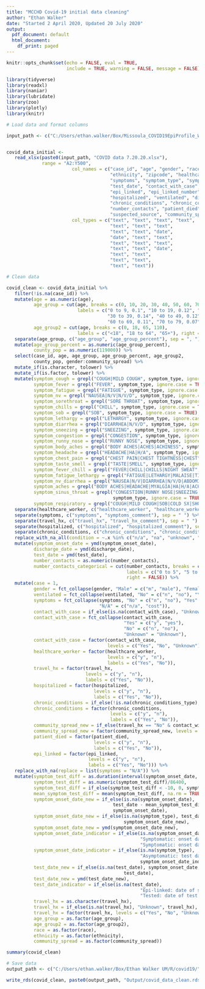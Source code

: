 ```yaml
---
title: "MCCHD Covid-19 initial data cleaning"
author: "Ethan Walker"
date: "Started 2 April 2020, Updated 20 July 2020"
output:
  pdf_document: default
  html_document:
    df_print: paged
---
```


```r
knitr::opts_chunk$set(echo = FALSE, eval = TRUE, 
                      include = TRUE, warning = FALSE, message = FALSE)
```

```r
library(tidyverse)
library(readxl)
library(naniar)
library(lubridate)
library(zoo)
library(plotly)
library(knitr)
```


```r
# Load data and format columns

input_path <- c("C:/Users/ethan.walker/Box/Missoula_COVID19EpiProfile_Working/")


covid_data_initial <- 
   read_xlsx(paste0(input_path, "COVID data 7.20.20.xlsx"), 
             range = "A2:Y500", 
                        col_names = c("case_id", "age", "gender", "race", 
                                      "ethnicity", "zipcode", "healthcare_worker",
                                      "symptoms", "symptom_type", "symptom_onset_date",
                                      "test_date", "contact_with_case", "contact_case_number", 
                                      "epi_linked", "epi_linked_number", "travel_hx",
                                      "hospitalized", "ventilated", "discharge_date",
                                      "chronic_conditions", "chronic_conditions_type",
                                      "number_contacts", "patient_died", 
                                      "suspected_source", "community_spread"),
                        col_types = c("text", "text", "text", "text", 
                                      "text", "text", "text",
                                      "text", "text", "date",
                                      "date", "text", "text",
                                      "text", "text", "text",
                                      "text", "text", "date",
                                      "text", "text", 
                                      "text", "text",
                                      "text", "text"))
```


```r
# Clean data

covid_clean <- covid_data_initial %>% 
   filter(!is.na(case_id)) %>% 
   mutate(age = as.numeric(age),
          age_group = cut(age, breaks = c(0, 10, 20, 30, 40, 50, 60, 70, 80, 110),
                          labels = c("0 to 9, 0.1", "10 to 19, 0.12", "20 to 29, 0.19", 
                                     "30 to 39, 0.14", "40 to 49, 0.12", "50 to 59, 0.11", 
                                     "60 to 69, 0.11", "70 to 79, 0.07", "80+, 0.03"), right = FALSE),
          age_group2 = cut(age, breaks = c(0, 18, 65, 110),
                          labels = c("<18", "18 to 64", "65+"), right = FALSE)) %>% 
   separate(age_group, c("age_group", "age_group_percent"), sep = ", ") %>% 
   mutate(age_group_percent = as.numeric(age_group_percent),
          county_pop = as.numeric(119000)) %>% 
   select(case_id, age, age_group, age_group_percent, age_group2, 
          county_pop, gender:community_spread) %>% 
   mutate_if(is.character, tolower) %>% 
   mutate_if(is.factor, tolower) %>% 
   mutate(symptom_cough = grepl("COUGH|MILD COUGH", symptom_type, ignore.case = TRUE),
          symptom_fever = grepl("FEVER", symptom_type, ignore.case = TRUE),
          symptom_fatigue = grepl("FATIGUE", symptom_type, ignore.case = TRUE),
          symptom_nv = grepl("NAUSEA|N/V|N/V/D", symptom_type, ignore.case = TRUE),
          symptom_sorethroat = grepl("SORE THROAT", symptom_type, ignore.case = TRUE),
          symptom_chills = grepl("CHILL", symptom_type, ignore.case = TRUE),
          symptom_sob = grepl("SOB", symptom_type, ignore.case = TRUE),
          symptom_lethargy = grepl("LETHARGY", symptom_type, ignore.case = TRUE),
          symptom_diarrhea = grepl("DIARRHEA|N/V/D", symptom_type, ignore.case = TRUE),
          symptom_sneezing = grepl("SNEEZING", symptom_type, ignore.case = TRUE),
          symptom_congestion = grepl("CONGESTION", symptom_type, ignore.case = TRUE),
          symptom_runny_nose = grepl("RUNNY NOSE", symptom_type, ignore.case = TRUE),
          symptom_body_aches = grepl("BODY ACHES|ACHES|ACHINESS", symptom_type, ignore.case = TRUE),
          symptom_headache = grepl("HEADACHE|HA|H/A", symptom_type, ignore.case = TRUE),
          symptom_chest_pain = grepl("CHEST PAIN|CHEST TIGHTNESS|CHEST", symptom_type, ignore.case = TRUE),
          symptom_taste_smell = grepl("TASTE|SMELL", symptom_type, ignore.case = TRUE),
          symptom_fever_chill = grepl("FEVER|CHILL|CHILLS|NIGHT SWEAT", symptom_type, ignore.case = TRUE),
          symptom_fatigue_lethargy = grepl("FATIGUE|LETHARGY|MALAISE|TIRED", symptom_type, ignore.case = TRUE),
          symptom_nv_diarrhea = grepl("NAUSEA|N/V|DIARRHEA|N/V/D|ABDOMINAL|STOMACH|GI", symptom_type, ignore.case = TRUE),
          symptom_aches = grepl("BODY ACHES|HEADACHE|MYALGIA|HA|H/A|ACHES", symptom_type, ignore.case = TRUE),
          symptom_sinus_throat = grepl("CONGESTION|RUNNY NOSE|SNEEZING|SORE THROAT|RHINORRHEA|SCRATCHY THROAT|THROAT|SINUS", 
                                       symptom_type, ignore.case = TRUE),
          symptom_respiratory = grepl("COUGH|MILD COUGH|SOB|COLD SX|SHORTNESS OF BREATH", symptom_type, ignore.case = TRUE)) %>% 
   separate(healthcare_worker, c("healthcare_worker", "healthcare_worker_comment"), sep = " ") %>% 
   separate(symptoms, c("symptoms", "symptoms_comment"), sep = " ") %>% 
   separate(travel_hx, c("travel_hx", "travel_hx_comment"), sep = " ") %>% 
   separate(hospitalized, c("hospitalized", "hospitalized_comment"), sep = " ") %>% 
   separate(chronic_conditions, c("chronic_conditions", "chronic_conditions_comment"), sep = "- ") %>% 
   replace_with_na_all(condition = ~.x %in% c("n/a", "na", "unknown", "unkown")) %>% 
   mutate(symptom_onset_date = ymd(symptom_onset_date),
          discharge_date = ymd(discharge_date),
          test_date = ymd(test_date),
          number_contacts = as.numeric(number_contacts),
          number_contacts_categorical = cut(number_contacts, breaks = c(0, 5, 10, 50),
                                            labels = c("0 to 5", "5 to 10", "10+"),
                                            right = FALSE)) %>% 
   mutate(case = 1,
          gender = fct_collapse(gender, "Male" = c("m", "male"), "Female" = c("f", "female")),
          ventilated = fct_collapse(ventilated, "No" = c("n", "no"), "Yes" = c("y", "yes")),
          symptoms = fct_collapse(symptoms, "No" = c("n", "no"), "Yes" = c("y", "yes"),
                                  "N/A" = c("n/a", "cost")),
          contact_with_case = if_else(is.na(contact_with_case), "Unknown", contact_with_case),
          contact_with_case = fct_collapse(contact_with_case,
                                           "Yes" = c("y", "yes"),
                                           "No" = c("n", "no"),
                                           "Unknown" = "Unknown"),
          contact_with_case = factor(contact_with_case,
                                     levels = c("Yes", "No", "Unknown")),
          healthcare_worker = factor(healthcare_worker,
                                     levels = c("y", "n"),
                                     labels = c("Yes", "No")),
          travel_hx = factor(travel_hx, 
                             levels = c("y", "n"),
                             labels = c("Yes", "No")),
          hospitalized = factor(hospitalized, 
                                levels = c("y", "n"),
                                labels = c("Yes", "No")),
          chronic_conditions = if_else(!is.na(chronic_conditions_type), "y", "n"),
          chronic_conditions = factor(chronic_conditions, 
                                      levels = c("y", "n"),
                                      labels = c("Yes", "No")),
          community_spread_new = if_else(travel_hx == "No" & contact_with_case == "No", "Yes", "No"),
          community_spread_new = factor(community_spread_new, levels = c("Yes", "No")),
          patient_died = factor(patient_died, 
                                levels = c("y", "n"),
                                labels = c("Yes", "No")),
          epi_linked = factor(epi_linked, 
                              levels = c("y", "n"),
                              labels = c("Yes", "No"))) %>% 
   replace_with_na(replace = list(symptoms = "N/A")) %>% 
   mutate(symptom_test_diff = as.duration(interval(symptom_onset_date, test_date)),
          symptom_test_diff = as.numeric(symptom_test_diff)/86400,
          symptom_test_diff = if_else(symptom_test_diff < -10, 0, symptom_test_diff),
          mean_symptom_test_diff = mean(symptom_test_diff, na.rm = TRUE),
          symptom_onset_date_new = if_else(is.na(symptom_onset_date), 
                                       test_date - mean_symptom_test_diff,
                                       symptom_onset_date),
          symptom_onset_date_new = if_else(is.na(symptom_type), test_date,
                                           symptom_onset_date_new),
          symptom_onset_date_new = ymd(symptom_onset_date_new),
          symptom_onset_date_indicator = if_else(is.na(symptom_onset_date),
                                                 "Symptomatic: onset date estimated by test date",
                                                 "Symptomatic: onset date by self-report"),
          symptom_onset_date_indicator = if_else(is.na(symptom_type),
                                                 "Asymptomatic: test date",
                                                 symptom_onset_date_indicator),
          test_date_new = if_else(is.na(test_date), symptom_onset_date,
                                           test_date),
          test_date_new = ymd(test_date_new),
          test_date_indicator = if_else(is.na(test_date),
                                                 "Epi-linked: date of symptom onset",
                                                 "Tested: date of test result"),
          travel_hx = as.character(travel_hx),
          travel_hx = if_else(is.na(travel_hx), "Unknown", travel_hx),
          travel_hx = factor(travel_hx, levels = c("Yes", "No", "Unknown")),
          age_group = as.factor(age_group),
          age_group2 = as.factor(age_group2),
          race = as.factor(race),
          ethnicity = as.factor(ethnicity),
          community_spread = as.factor(community_spread))

summary(covid_clean)
```

```r
# Save data
output_path <- c("C:/Users/ethan.walker/Box/Ethan Walker UM/R/covid19/")

write_rds(covid_clean, paste0(output_path, "Output/covid_data_clean.rds"))
```

